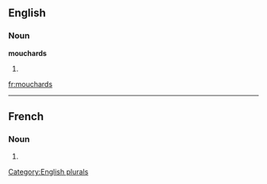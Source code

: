 ==English==

===Noun===
'''mouchards'''

# {{plural of|[[mouchard]]}}

[[Category:English plurals]]

[[fr:mouchards]]

----
==French==

===Noun===
{{infl|fr|plural}} {{m|p}}

# {{plural of|mouchard|lang=French}}


{{rfc-auto}}